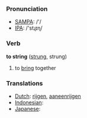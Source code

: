 === Pronunciation ===
*[[w:SAMPA|SAMPA]]: /'/
*[[w:IPA|IPA]]: /'stɻɪɳ/

=== Verb ===

'''to string''' ([[strung]], strung)

# to [[bring]] together

=== Translations ===
*[[Dutch]]: [[rijgen]], [[aaneenrijgen]]
*[[Indonesian]]: [[]]
*[[Japanese]]: [[]]